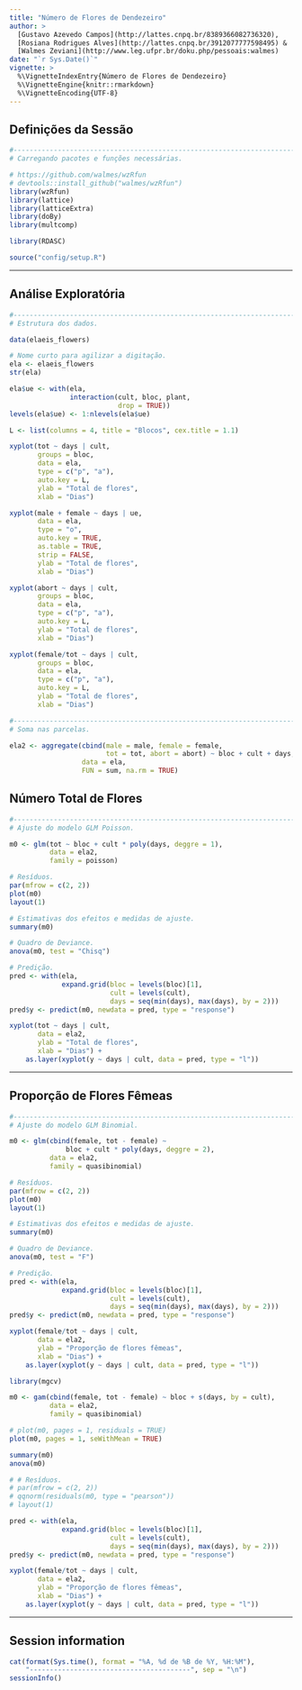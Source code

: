 ```yaml
---
title: "Número de Flores de Dendezeiro"
author: >
  [Gustavo Azevedo Campos](http://lattes.cnpq.br/8389366082736320),
  [Rosiana Rodrigues Alves](http://lattes.cnpq.br/3912077777598495) &
  [Walmes Zeviani](http://www.leg.ufpr.br/doku.php/pessoais:walmes)
date: "`r Sys.Date()`"
vignette: >
  %\VignetteIndexEntry{Número de Flores de Dendezeiro}
  %\VignetteEngine{knitr::rmarkdown}
  %\VignetteEncoding{UTF-8}
---
```


## Definições da Sessão

```r
#-----------------------------------------------------------------------
# Carregando pacotes e funções necessárias.

# https://github.com/walmes/wzRfun
# devtools::install_github("walmes/wzRfun")
library(wzRfun)
library(lattice)
library(latticeExtra)
library(doBy)
library(multcomp)
```
```r
library(RDASC)
```
```r
source("config/setup.R")
```

****
## Análise Exploratória

```r
#-----------------------------------------------------------------------
# Estrutura dos dados.

data(elaeis_flowers)

# Nome curto para agilizar a digitação.
ela <- elaeis_flowers
str(ela)

ela$ue <- with(ela,
               interaction(cult, bloc, plant,
                           drop = TRUE))
levels(ela$ue) <- 1:nlevels(ela$ue)

L <- list(columns = 4, title = "Blocos", cex.title = 1.1)

xyplot(tot ~ days | cult,
       groups = bloc,
       data = ela,
       type = c("p", "a"),
       auto.key = L,
       ylab = "Total de flores",
       xlab = "Dias")

xyplot(male + female ~ days | ue,
       data = ela,
       type = "o",
       auto.key = TRUE,
       as.table = TRUE,
       strip = FALSE,
       ylab = "Total de flores",
       xlab = "Dias")

xyplot(abort ~ days | cult,
       groups = bloc,
       data = ela,
       type = c("p", "a"),
       auto.key = L,
       ylab = "Total de flores",
       xlab = "Dias")

xyplot(female/tot ~ days | cult,
       groups = bloc,
       data = ela,
       type = c("p", "a"),
       auto.key = L,
       ylab = "Total de flores",
       xlab = "Dias")

#-----------------------------------------------------------------------
# Soma nas parcelas.

ela2 <- aggregate(cbind(male = male, female = female,
                        tot = tot, abort = abort) ~ bloc + cult + days,
                  data = ela,
                  FUN = sum, na.rm = TRUE)
```

## Número Total de Flores

```r
#-----------------------------------------------------------------------
# Ajuste do modelo GLM Poisson.

m0 <- glm(tot ~ bloc + cult * poly(days, deggre = 1),
          data = ela2,
          family = poisson)

# Resíduos.
par(mfrow = c(2, 2))
plot(m0)
layout(1)

# Estimativas dos efeitos e medidas de ajuste.
summary(m0)

# Quadro de Deviance.
anova(m0, test = "Chisq")

# Predição.
pred <- with(ela,
             expand.grid(bloc = levels(bloc)[1],
                         cult = levels(cult),
                         days = seq(min(days), max(days), by = 2)))
pred$y <- predict(m0, newdata = pred, type = "response")

xyplot(tot ~ days | cult,
       data = ela2,
       ylab = "Total de flores",
       xlab = "Dias") +
    as.layer(xyplot(y ~ days | cult, data = pred, type = "l"))
```

****
## Proporção de Flores Fêmeas

```r
#-----------------------------------------------------------------------
# Ajuste do modelo GLM Binomial.

m0 <- glm(cbind(female, tot - female) ~
              bloc + cult * poly(days, deggre = 2),
          data = ela2,
          family = quasibinomial)

# Resíduos.
par(mfrow = c(2, 2))
plot(m0)
layout(1)

# Estimativas dos efeitos e medidas de ajuste.
summary(m0)

# Quadro de Deviance.
anova(m0, test = "F")

# Predição.
pred <- with(ela,
             expand.grid(bloc = levels(bloc)[1],
                         cult = levels(cult),
                         days = seq(min(days), max(days), by = 2)))
pred$y <- predict(m0, newdata = pred, type = "response")

xyplot(female/tot ~ days | cult,
       data = ela2,
       ylab = "Proporção de flores fêmeas",
       xlab = "Dias") +
    as.layer(xyplot(y ~ days | cult, data = pred, type = "l"))
```

```r
library(mgcv)

m0 <- gam(cbind(female, tot - female) ~ bloc + s(days, by = cult),
          data = ela2,
          family = quasibinomial)

# plot(m0, pages = 1, residuals = TRUE)
plot(m0, pages = 1, seWithMean = TRUE)

summary(m0)
anova(m0)

# # Resíduos.
# par(mfrow = c(2, 2))
# qqnorm(residuals(m0, type = "pearson"))
# layout(1)

pred <- with(ela,
             expand.grid(bloc = levels(bloc)[1],
                         cult = levels(cult),
                         days = seq(min(days), max(days), by = 2)))
pred$y <- predict(m0, newdata = pred, type = "response")

xyplot(female/tot ~ days | cult,
       data = ela2,
       ylab = "Proporção de flores fêmeas",
       xlab = "Dias") +
    as.layer(xyplot(y ~ days | cult, data = pred, type = "l"))
```

****
## Session information

```r
cat(format(Sys.time(), format = "%A, %d de %B de %Y, %H:%M"),
    "----------------------------------------", sep = "\n")
sessionInfo()
```
